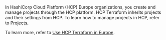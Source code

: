 In HashiCorp Cloud Platform (HCP) Europe organizations, you create and manage projects through the HCP platform. HCP Terraform inherits projects and their settings from HCP. To learn how to manage projects in HCP, refer to [Projects](/hcp/docs/hcp/admin/projects).

To learn more, refer to [Use HCP Terraform in Europe](/terraform/cloud-docs/europe).
